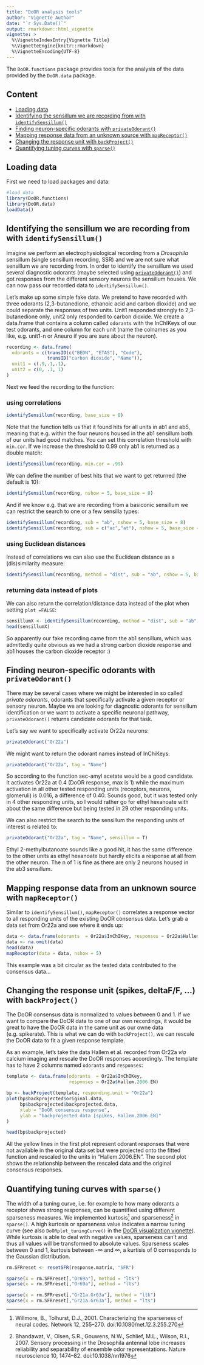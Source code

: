 ```yaml
---
title: "DoOR analysis tools"
author: "Vignette Author"
date: "`r Sys.Date()`"
output: rmarkdown::html_vignette
vignette: >
  %\VignetteIndexEntry{Vignette Title}
  %\VignetteEngine{knitr::rmarkdown}
  %\VignetteEncoding{UTF-8}
---
```


The `DoOR.functions` package provides tools for the analysis of the data provided by the `DoOR.data` package.

## Content
* [Loading data](#loading)
* [Identifying the sensillum we are recording from with `identifySensillum()`](#identifySensillum)
* [Finding neuron-specific odorants with `privateOdorant()`](#privateOdorant)
* [Mapping response data from an unknown source with `mapReceptor()`](#mapReceptor)
* [Changing the response unit with `backProject()`](#backProject)
* [Quantifying tuning curves with `sparse()`](#sparse)



## Loading data{#loading}
First we need to load packages and data:
```r
#load data
library(DoOR.functions)
library(DoOR.data)
loadData()
```

## Identifying the sensillum we are recording from with `identifySensillum()` {#identifySensillum}
Imagine we perform an electrophysiological recording from a _Drosophila_ sensillum (single sensillum recording, SSR) and we are not sure what sensillum we are recording from. In order to identify the sensillum we used several diagnostic odorants (maybe selected using [`privateOdorant()`](#privateOdorant)) and got responses from the different sensory neurons the sensillum houses. We can now pass our recorded data to `identifySensillum()`.

Let's make up some simple fake data. We pretend to have recorded with three odorants (2,3-butanedione, ethanoic acid and carbon dioxide) and we could separate the responses of two units. Unit1 responded strongly to 2,3-butanedione only, unit2 only responded to carbon dioxide. We create a data.frame that contains a column called `odorants` with the InChIKeys of our test odorants, and one column for each unit (name the colnames as you like, e.g. unit1-n or Aneuro if you are sure about the neuron). 

```r
recording <- data.frame(
  odorants = c(transID(c("BEDN", "ETAS"), "Code"), 
               transID("carbon dioxide", "Name")), 
  unit1 = c(.9,.1,.1), 
  unit2 = c(0, .1, 1)
)
```
Next we feed the recording to the function:

### using correlations
```r
identifySensillum(recording, base_size = 8)
```
Note that the function tells us that it found hits for all units in ab1 and ab5, meaning that e.g. within the four neurons housed in the ab1 sensillum both of our units had good matches. You can set this correlation threshold with `min.cor`. If we increase the threshold to 0.99 only ab1 is returned as a double match:

```r
identifySensillum(recording, min.cor = .99)
```

We can define the number of best hits that we want to get returned (the default is 10):
```r
identifySensillum(recording, nshow = 5, base_size = 8)
```
And if we know e.g. that we are recording from a basiconic sensillum we can restrict the search to one or a few sensilla types:
```r
identifySensillum(recording, sub = "ab", nshow = 5, base_size = 8)
identifySensillum(recording, sub = c("ac","at"), nshow = 5, base_size = 8)
```

### using Euclidean distances
Instead of correlations we can also use the Euclidean distance as a (dis)similarity measure:

```r
identifySensillum(recording, method = "dist", sub = "ab", nshow = 5, base_size = 8)
```

### returning data instead of plots
We can also return the correlation/distance data instead of the plot when setting `plot =FALSE`:
```r
sensillumX <- identifySensillum(recording, method = "dist", sub = "ab", plot = F)
head(sensillumX)
```

So apparently our fake recording came from the ab1 sensillum, which was admittedly quite obvious as we had a strong carbon dioxide response and ab1 houses the carbon dioxide receptor :)



## Finding neuron-specific odorants with `privateOdorant()` {#privateOdorant}
There may be several cases where we might be interested in so called _private odorants_, odorants that specifically activate a given receptor or sensory neuron. Maybe we are looking for diagnostic odorants for sensillum identification or we want to activate a specific neuronal pathway, `privateOdorant()` returns candidate odorants for that task.

Let's say we want to specifically activate Or22a neurons:
```r
privateOdorant("Or22a")
```

We might want to return the odorant names instead of InChiKeys:
```r
privateOdorant("Or22a", tag = "Name")
```
So according to the function sec-amyl acetate would be a good candidate. It activates Or22a at 0.4 (DoOR response, max is 1) while the maximum activation in all other tested responding units (receptors, neurons, glomeruli) is 0.016, a difference of 0.40. Sounds good, but it was tested only in 4 other responding units, so I would rather go for ethyl hexanoate with about the same difference but being tested in 29 other responding units.

We can also restrict the search to the sensillum the responding units of interest is related to:
```r
privateOdorant("Or22a", tag = "Name", sensillum = T)
```
Ethyl 2-methylbutanoate sounds like a good hit, it has the same difference to the other units as ethyl hexanoate but hardly elicits a response at all from the other neuron. The n of 1 is fine as there are only 2 neurons housed in the ab3 sensillum.



## Mapping response data from an unknown source with `mapReceptor()`{#mapReceptor}
Similar to `identifySensillum()`, `mapReceptor()` correlates a response vector to all responding units of the existing DoOR consensus data. Let's grab a data set from Or22a and see where it ends up:
```r
data <- data.frame(odorants  = Or22a$InChIKey, responses = Or22a$Hallem.2006.EN)
data <- na.omit(data)
head(data)
mapReceptor(data = data, nshow = 5)
```
This example was a bit circular as the tested data contributed to the consensus data...



## Changing the response unit (spikes, deltaF/F, ...) with `backProject()`{#backProject}
The DoOR consensus data is normalized to values between 0 and 1. If we want to compare the DoOR data to one of our own recordings, it would be great to have the DoOR data in the same unit as our owne data (e.g. spikerate). This is what we can do with `backProject()`,  we can rescale the DoOR data to fit a given response template.

As an example, let's take the data Hallem et al. recorded from Or22a _via_ calcium imaging and rescale the DoOR responses accordingly. The template has to have 2 columns named `odorants` and `responses`:
```r
template <- data.frame(odorants  = Or22a$InChIKey, 
                       responses = Or22a$Hallem.2006.EN)

bp <- backProject(template, responding.unit = "Or22a")
plot(bp$backprojected$original.data, 
     bp$backprojected$backprojected.data, 
     xlab = "DoOR consensus response", 
     ylab = "backprojected data [spikes, Hallem.2006.EN]"
)

head(bp$backprojected)

```
All the yellow lines in the first plot represent odorant responses that were not available in the original data set but were projected onto the fitted function and rescaled to the units in "Hallem.2006.EN". The second plot shows the relationship between the rescaled data and the original consensus responses.


## Quantifying tuning curves with `sparse()`{#sparse}
The width of a tuning curve, i.e. for example to how many odorants a receptor shows strong responses, can be quantified using different sparseness measures. We implemented kurtosis[^1] and sparseness[^2] in `sparse()`. A high kurtosis or sparseness value indicates a narrow tuning curve (see also `DoORplot_tuningCurve()` in the [DoOR visualization vignette](DoOR_visualizations.html#tuningCurve)). While kurtosis is able to deal with negative values, sparseness can't and thus all values will be transformed to absolute values. Sparseness scales between 0 and 1, kurtosis between -∞ and ∞, a kurtisis of 0 corresponds to the Gaussian distribution.

```r
rm.SFRreset <- resetSFR(response.matrix, "SFR")

sparse(x = rm.SFRreset[,"Or69a"], method = "ltk")
sparse(x = rm.SFRreset[,"Or69a"], method = "lts")

sparse(x = rm.SFRreset[,"Gr21a.Gr63a"], method = "ltk")
sparse(x = rm.SFRreset[,"Gr21a.Gr63a"], method = "lts")

```



[^1]: Willmore, B., Tolhurst, D.J., 2001. Characterizing the sparseness of neural codes. Network 12, 255–270. doi:10.1080/net.12.3.255.270
[^2]: Bhandawat, V., Olsen, S.R., Gouwens, N.W., Schlief, M.L., Wilson, R.I., 2007. Sensory processing in the Drosophila antennal lobe increases reliability and separability of ensemble odor representations. Nature neuroscience 10, 1474–82. doi:10.1038/nn1976
